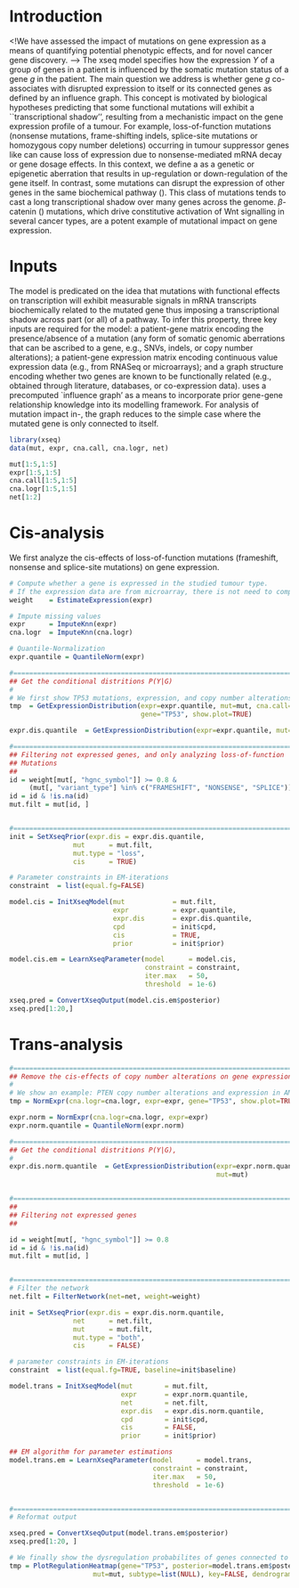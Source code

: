 <!-- Introduction --> 
# Introduction

<!We have assessed the impact of mutations on gene expression as a means of quantifying potential phenotypic effects, and for novel cancer gene discovery. -->
The xseq model specifies how the expression $Y$ of a group of genes in a patient is influenced by the somatic mutation status of a gene $g$ in the patient. The main question we address is whether gene $g$ co-associates with disrupted expression to itself or its connected genes as defined by an influence graph.
This concept is motivated by biological hypotheses predicting that some functional mutations will exhibit a ``transcriptional shadow'', resulting from a mechanistic impact on the gene expression profile of a tumour. 
For example, loss-of-function mutations (nonsense mutations, frame-shifting indels, splice-site mutations or homozygous copy number deletions) occurring in tumour suppressor genes like \textit{TP53} can cause loss of expression due to nonsense-mediated mRNA decay or gene dosage effects. 
In this context, we define  a \emph{cis-effect} as a genetic or epigenetic aberration that results in up-regulation or down-regulation of the gene itself. 
In contrast, some mutations can disrupt the expression of other genes in the same biochemical pathway (\emph{trans-effects}). 
This class of mutations tends to cast a long transcriptional shadow over many genes across the genome. 
$\beta$-catenin (\textit{CTNNB1}) mutations, which drive constitutive activation of Wnt signalling in several cancer types, are a potent example of mutational impact on gene expression. 


# Inputs
The \texttt{xseq} model is predicated on the idea that mutations with functional effects on transcription will exhibit measurable signals in mRNA transcripts biochemically related to the mutated gene \textendash thus imposing a transcriptional shadow across part (or all) of a pathway. 
To infer this property, three key inputs are required for the model: 
a patient-gene matrix encoding the presence/absence of a mutation (any form of somatic genomic aberrations that can be ascribed to a gene, e.g., SNVs, indels, or copy number alterations); 
a patient-gene expression matrix encoding continuous value expression data (e.g., from RNASeq or microarrays); 
and a graph structure encoding whether two genes are known to be functionally related (e.g., obtained through literature, databases, or co-expression data). 
\texttt{xseq} uses a precomputed `influence graph' as a means to incorporate prior gene-gene relationship knowledge into its modelling framework. 
For analysis of mutation impact in-\emph{cis}, the graph reduces to the simple case where the mutated gene is only connected to itself. 


```r
library(xseq)
data(mut, expr, cna.call, cna.logr, net)

mut[1:5,1:5]
expr[1:5,1:5]
cna.call[1:5,1:5]
cna.logr[1:5,1:5]
net[1:2]
```


<!-- Introduction --> 
# Cis-analysis

We first analyze the cis-effects of loss-of-function mutations (frameshift, nonsense and splice-site mutations) on gene expression. 

```r
# Compute whether a gene is expressed in the studied tumour type. 
# If the expression data are from microarray, there is not need to compute weights. 
weight    = EstimateExpression(expr)

# Impute missing values
expr      = ImputeKnn(expr)
cna.logr  = ImputeKnn(cna.logr)

# Quantile-Normalization
expr.quantile = QuantileNorm(expr)
```

```r
#=========================================================================================
## Get the conditional distritions P(Y|G)
# 
# We first show TP53 mutations, expression, and copy number alterations
tmp  = GetExpressionDistribution(expr=expr.quantile, mut=mut, cna.call=cna.call, 
                                 gene="TP53", show.plot=TRUE)

expr.dis.quantile  = GetExpressionDistribution(expr=expr.quantile, mut=mut)
```

```r
#=========================================================================================
## Filtering not expressed genes, and only analyzing loss-of-function
## Mutations
##
id = weight[mut[, "hgnc_symbol"]] >= 0.8 & 
     (mut[, "variant_type"] %in% c("FRAMESHIFT", "NONSENSE", "SPLICE"))
id = id & !is.na(id)
mut.filt = mut[id, ]


#=========================================================================================
init = SetXseqPrior(expr.dis = expr.dis.quantile, 
                mut      = mut.filt, 
                mut.type = "loss",
                cis      = TRUE)

# Parameter constraints in EM-iterations
constraint  = list(equal.fg=FALSE)

model.cis = InitXseqModel(mut            = mut.filt, 
                          expr           = expr.quantile,
                          expr.dis       = expr.dis.quantile, 
                          cpd            = init$cpd,
                          cis            = TRUE, 
                          prior          = init$prior)

model.cis.em = LearnXseqParameter(model      = model.cis, 
                                  constraint = constraint, 
                                  iter.max   = 50, 
                                  threshold  = 1e-6)

xseq.pred = ConvertXseqOutput(model.cis.em$posterior)
xseq.pred[1:20,]
```


# Trans-analysis

```r
#=========================================================================================
## Remove the cis-effects of copy number alterations on gene expression
#
# We show an example: PTEN copy number alterations and expression in AML
tmp = NormExpr(cna.logr=cna.logr, expr=expr, gene="TP53", show.plot=TRUE)

expr.norm = NormExpr(cna.logr=cna.logr, expr=expr)
expr.norm.quantile = QuantileNorm(expr.norm)

#=========================================================================================
## Get the conditional distritions P(Y|G), 
# 
expr.dis.norm.quantile  = GetExpressionDistribution(expr=expr.norm.quantile, 
                                                    mut=mut)


#=========================================================================================
## 
## Filtering not expressed genes
##

id = weight[mut[, "hgnc_symbol"]] >= 0.8
id = id & !is.na(id)
mut.filt = mut[id, ]


#=========================================================================================
# Filter the network 
net.filt = FilterNetwork(net=net, weight=weight)

init = SetXseqPrior(expr.dis = expr.dis.norm.quantile, 
                net      = net.filt, 
                mut      = mut.filt, 
                mut.type = "both",
                cis      = FALSE)

# parameter constraints in EM-iterations
constraint  = list(equal.fg=TRUE, baseline=init$baseline)

model.trans = InitXseqModel(mut        = mut.filt, 
                            expr       = expr.norm.quantile,
                            net        = net.filt, 
                            expr.dis   = expr.dis.norm.quantile, 
                            cpd        = init$cpd,
                            cis        = FALSE, 
                            prior      = init$prior)

## EM algorithm for parameter estimations
model.trans.em = LearnXseqParameter(model      = model.trans, 
                                    constraint = constraint, 
                                    iter.max   = 50, 
                                    threshold  = 1e-6)


#=========================================================================================
# Reformat output

xseq.pred = ConvertXseqOutput(model.trans.em$posterior)
xseq.pred[1:20, ]
```


```r
# We finally show the dysregulation probabilites of genes connected to TP53
tmp = PlotRegulationHeatmap(gene="TP53", posterior=model.trans.em$posterior, main="in_AML",
                     mut=mut, subtype=list(NULL), key=FALSE, dendrogram="row")
```


